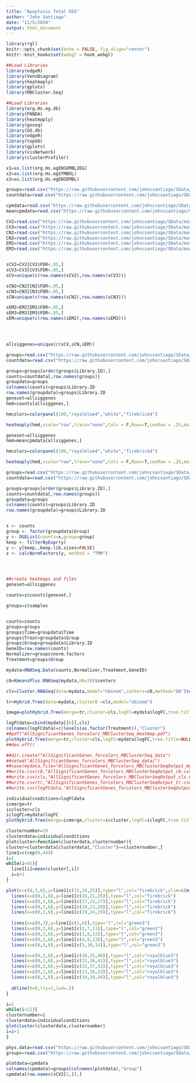 ```yaml
---
title: "Apoptosis Total DEG"
author: "John Santiago"
date: "11/5/2020"
output: html_document
---
```


```r
library(rgl)
knitr::opts_chunk$set(echo = FALSE, fig.align="center")
knitr::knit_hooks$set(webgl = hook_webgl)
```

```r
##Load Libraries
library(edgeR)
library(VennDiagram)
library(heatmaply)
library(gplots)
library(MBCluster.Seq)
```

```r
##Load Libraries
library(org.Hs.eg.db)
library(PANDA)
library(heatmaply)
library(goseq)
library(GO.db)
library(edgeR)
library(topGO)
library(gplots)
library(visNetwork)
library(clusterProfiler)

x1=as.list(org.Hs.egENSEMBL2EG)
x2=as.list(org.Hs.egSYMBOL)
x3=as.list(org.Hs.egENSEMBL)

groups=read.csv("https://raw.githubusercontent.com/johncsantiago/SData/master/Apoptosis%20Code/ApoptosisMetadata.csv",row.names=1)
countdata=read.csv("https://raw.githubusercontent.com/johncsantiago/SData/master/Apoptosis%20Code/ApoptosisCountdata.csv",row.names=1)

cpmdata=read.csv("https://raw.githubusercontent.com/johncsantiago/SData/master/cpmtable.csv",row.names=1)
meancpmdata=read.csv("https://raw.githubusercontent.com/johncsantiago/SData/master/meancpmtable.csv",row.names=1)

CV2=read.csv("https://raw.githubusercontent.com/johncsantiago/SData/master/EdgeROuptut_Viable_3Hvs0H.csv",row.names=1)
CV3=read.csv("https://raw.githubusercontent.com/johncsantiago/SData/master/EdgeROuptut_Viable_6Hvs0H.csv",row.names=1)
CN2=read.csv("https://raw.githubusercontent.com/johncsantiago/SData/master/EdgeROuptut_Nonviable_3Hvs0H.csv",row.names=1)
CN3=read.csv("https://raw.githubusercontent.com/johncsantiago/SData/master/EdgeROuptut_Nonviable_6Hvs0H.csv",row.names=1)
EM2=read.csv("https://raw.githubusercontent.com/johncsantiago/SData/master/EdgeROuptut_Apoptosis_3Hvs0H.csv",row.names=1)
EM3=read.csv("https://raw.githubusercontent.com/johncsantiago/SData/master/EdgeROuptut_Apoptosis_6Hvs0H.csv",row.names=1)


sCV2=CV2[CV2$FDR<.05,]
sCV3=CV3[CV3$FDR<.05,]
sCV=unique(c(row.names(sCV2),row.names(sCV3)))

sCN2=CN2[CN2$FDR<.05,]
sCN3=CN3[CN3$FDR<.05,]
sCN=unique(c(row.names(sCN2),row.names(sCN3)))

sEM2=EM2[EM2$FDR<.05,]
sEM3=EM3[EM3$FDR<.05,]
sEM=unique(c(row.names(sEM2),row.names(sEM3)))




allsiggenes=unique(c(sCV,sCN,sEM))

```


```r

groups=read.csv("https://raw.githubusercontent.com/johncsantiago/SData/master/Apoptosis%20Code/ApoptosisMetadata.csv",row.names=1)
countdata=read.csv("https://raw.githubusercontent.com/johncsantiago/SData/master/Apoptosis%20Code/ApoptosisCountdata.csv",row.names=1)

groups=groups[order(groups$Library.ID),]
counts=countdata[,row.names(groups)]
groupdata=groups
colnames(counts)=groups$Library.ID
row.names(groupdata)=groups$Library.ID
geneset=allsiggenes
hmd=counts[allsiggenes,]

hmcolors=colorpanel(100,"royalblue4","white","firebrick4")

heatmaply(hmd,scale="row",trace="none",Colv = F,Rowv=T,cexRow = .25,main=hmtitle,col=hmcolors)


```

```r

geneset=allsiggenes
hmd=meancpmdata[allsiggenes,]

hmcolors=colorpanel(100,"royalblue4","white","firebrick4")

heatmaply(hmd,scale="row",trace="none",Colv = F,Rowv=T,cexRow = .25,main=hmtitle,col=hmcolors)


```




```r

groups=read.csv("https://raw.githubusercontent.com/johncsantiago/SData/master/Apoptosis%20Code/ApoptosisMetadata.csv",row.names=1)
countdata=read.csv("https://raw.githubusercontent.com/johncsantiago/SData/master/Apoptosis%20Code/ApoptosisCountdata.csv",row.names=1)

groups=groups[order(groups$Library.ID),]
counts=countdata[,row.names(groups)]
groupdata=groups
colnames(counts)=groups$Library.ID
row.names(groupdata)=groups$Library.ID


x <- counts
group <- factor(groupdata$Group)
y <- DGEList(counts=x,group=group)
keep <- filterByExpr(y)
y <- y[keep,,keep.lib.sizes=FALSE] 
z <- calcNormFactors(y, method = "TMM") 




##create heatmaps and files
geneset=allsiggenes

counts=z$counts[geneset,]

groups=z$samples


counts=counts
groups=groups
groups$Time=groupdata$Time
groups$Treat=groupdata$Group
groups$Group=groupdata$Library.ID
GeneID=row.names(counts)  
Normalizer=groups$norm.factors
Treatment=groups$Group

mydata=RNASeq.Data(counts,Normalizer,Treatment,GeneID) 

c0=KmeansPlus.RNASeq(mydata,nK=20)$centers

cls=Cluster.RNASeq(data=mydata,model="nbinom",centers=c0,method="DA")$cluster

tr=Hybrid.Tree(data=mydata,cluster0 =cls,model="nbinom") 

image=plotHybrid.Tree(merge=tr,cluster=cls,logFC=mydata$logFC,tree.title=NULL,colorful=T)

logFCdata=cbind(mydata[[6]],cls) 
colnames(logFCdata)=c(levels(as.factor(Treatment)),"Cluster")
##pdf("AllSignificantGenes_forcolors_MBClusterSeq_Heatmap.pdf")
plotHybrid.Tree(merge=tr,cluster=cls,logFC=mydata$logFC,tree.title=NULL,colorful=F)
##dev.off()

##dir.create("AllSignificantGenes_forcolors_MBClusterSeq_data")
##setwd("AllSignificantGenes_forcolors_MBClusterSeq_data/")
##save(mydata,file="AllSignificantGenes_forcolors_MBClusterSeqOutput_mydata.RData")
##write.csv(c0,"AllSignificantGenes_forcolors_MBClusterSeqOutput_c0.csv")
##write.csv(cls,"AllSignificantGenes_forcolors_MBClusterSeqOutput_cls.csv")
##write.csv(tr,"AllSignificantGenes_forcolors_MBClusterSeqOutput_tr.csv")
##write.csv(logFCdata,"AllSignificantGenes_forcolors_MBClusterSeqOutput_logFCdata.csv")

individualconditions=logFCdata
icmerge=tr
iccluster=cls
iclogFC=mydata$logFC
plotHybrid.Tree(merge=icmerge,cluster=iccluster,logFC=iclogFC,tree.title=NULL,colorful=F)

```



```r
clusternumber=10
clusterdata=individualconditions
plotcluster=function(clusterdata,clusternumber){
cluster=clusterdata[clusterdata[,"Cluster"]==clusternumber,]
line1=c(rep(0,44))
i=1
while(i<45){
  line1[i]=mean(cluster[,i])
  i=i+1
}

plot(x=c(0,3,6),y=line1[c(15,20,25)],type="l",col="firebrick",ylim=c(min(line1),max(line1)))
  lines(x=c(0,3,6),y=line1[c(16,21,26)],type="l",col="firebrick")
  lines(x=c(0,3,6),y=line1[c(17,22,27)],type="l",col="firebrick")
  lines(x=c(0,3,6),y=line1[c(18,23,28)],type="l",col="firebrick")
  lines(x=c(0,3,6),y=line1[c(19,24,29)],type="l",col="firebrick")
  
  lines(x=c(0,3),y=line1[c(1,6)],type="l",col="green3")
  lines(x=c(0,3,6),y=line1[c(2,7,11)],type="l",col="green3")
  lines(x=c(0,3,6),y=line1[c(3,8,12)],type="l",col="green3")
  lines(x=c(0,3,6),y=line1[c(4,9,13)],type="l",col="green3")
  lines(x=c(0,3,6),y=line1[c(5,10,14)],type="l",col="green3")

  lines(x=c(0,3,6),y=line1[c(30,35,40)],type="l",col="royalblue3")
  lines(x=c(0,3,6),y=line1[c(31,36,41)],type="l",col="royalblue3")
  lines(x=c(0,3,6),y=line1[c(32,37,42)],type="l",col="royalblue3")
  lines(x=c(0,3,6),y=line1[c(33,38,43)],type="l",col="royalblue3")
  lines(x=c(0,3,6),y=line1[c(34,39,44)],type="l",col="royalblue3")
  
  abline(h=0,lty=2,lwd=.5)
}
```

```r
i=1
while(i<21){
clusternumber=i
clusterdata=individualconditions
plotcluster(clusterdata,clusternumber)
i=i+1
}


```




```r

phys.data=read.csv("https://raw.githubusercontent.com/johncsantiago/SData/master/Apoptosis%20Code/Liver%20functional%20data%20for%20John-2.csv",row.names=1)
groups=read.csv("https://raw.githubusercontent.com/johncsantiago/SData/master/Apoptosis%20Code/ApoptosisMetadata.csv",row.names=1)

plotdata=cpmdata
colnames(cpmdata)=groups[colnames(plotdata),"Group"]
cpmdata[row.names(sCV2[1,]),]


```





